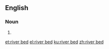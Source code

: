 ==English==

===Noun===
{{en-noun}}

# {{alternative form of|riverbed|lang=en}}

[[et:river bed]]
[[el:river bed]]
[[ku:river bed]]
[[zh:river bed]]